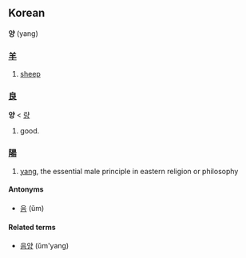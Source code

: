 ==Korean==
'''양''' (yang)
===[[羊]]===
#[[sheep]]
===[[良]]===
'''양''' < [[량]]
#good.

===[[陽]]===
# [[yang]], the essential male principle in eastern religion or philosophy

====Antonyms====
*[[음]] (ŭm)

====Related terms====
*[[음양]] (ŭm'yang)